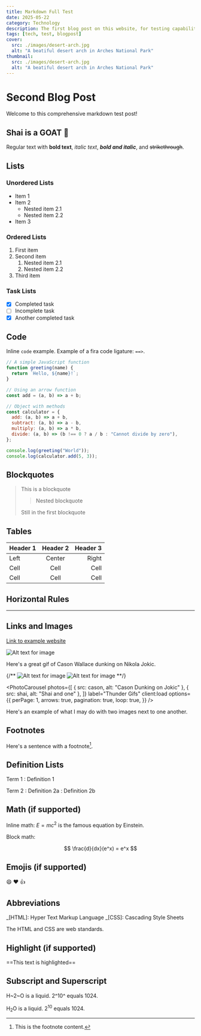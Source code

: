 ```yaml
---
title: Markdown Full Test
date: 2025-05-22
category: Technology
description: The first blog post on this website, for testing capabilities.
tags: [tech, test, blogpost]
cover:
  src: ./images/desert-arch.jpg
  alt: "A beatiful desert arch in Arches National Park"
thumbnail:
  src: ./images/desert-arch.jpg
  alt: "A beatiful desert arch in Arches National Park"
---
```



# Second Blog Post

Welcome to this comprehensive markdown test post!

## Shai is a GOAT :goat:

Regular text with **bold text**, _italic text_, **_bold and italic_**, and ~~strikethrough~~.

## Lists

### Unordered Lists

- Item 1
- Item 2
  - Nested item 2.1
  - Nested item 2.2
- Item 3

### Ordered Lists

1. First item
2. Second item
   1. Nested item 2.1
   2. Nested item 2.2
3. Third item

### Task Lists

- [x] Completed task
- [ ] Incomplete task
- [x] Another completed task

## Code

Inline `code` example. Example of a fira code ligature: `==>`.

```javascript
// A simple JavaScript function
function greeting(name) {
  return `Hello, ${name}!`;
}

// Using an arrow function
const add = (a, b) => a + b;

// Object with methods
const calculator = {
  add: (a, b) => a + b,
  subtract: (a, b) => a - b,
  multiply: (a, b) => a * b,
  divide: (a, b) => (b !== 0 ? a / b : "Cannot divide by zero"),
};

console.log(greeting("World"));
console.log(calculator.add(5, 3));
```

## Blockquotes

> This is a blockquote
>
> > Nested blockquote
>
> Still in the first blockquote

## Tables

| Header 1 | Header 2 | Header 3 |
| -------- | :------: | -------: |
| Left     |  Center  |    Right |
| Cell     |   Cell   |     Cell |
| Cell     |   Cell   |     Cell |

## Horizontal Rules

---

## Links and Images

[Link to example website](https://homepage.hedgehog-njw.org)

![Alt text for image](./images/output-cason.gif "Cason Dunking")

Here's a great gif of Cason Wallace dunking on Nikola Jokic.

{/** ![Alt text for image](./images/output-cason.gif "Cason Dunking")
![Alt text for image](./images/output-shai.gif "Shai and-one") **/}


<PhotoCarousel
  photos={[
    { src: cason, alt: "Cason Dunking on Jokic" },
    { src: shai, alt: "Shai and one" },
  ]}
  label="Thunder Gifs"
  client:load
  options={{
    perPage: 1,
    arrows: true,
    pagination: true,
    loop: true,
  }}
/>

Here's an example of what I may do with two images next to one another.

## Footnotes

Here's a sentence with a footnote[^1].

[^1]: This is the footnote content.

## Definition Lists

Term 1
: Definition 1

Term 2
: Definition 2a
: Definition 2b

## Math (if supported)

Inline math: $E=mc^2$ is the famous equation by Einstein.

Block math:

$$
\frac{d}{dx}(e^x) = e^x
$$

## Emojis (if supported)

:smile: :heart: :thumbsup:

## Abbreviations

_[HTML]: Hyper Text Markup Language
_[CSS]: Cascading Style Sheets

The HTML and CSS are web standards.

## Highlight (if supported)

==This text is highlighted==

## Subscript and Superscript

H~2~O is a liquid. 2^10^ equals 1024.

H<sub>2</sub>O is a liquid. 2<sup>10</sup> equals 1024.

